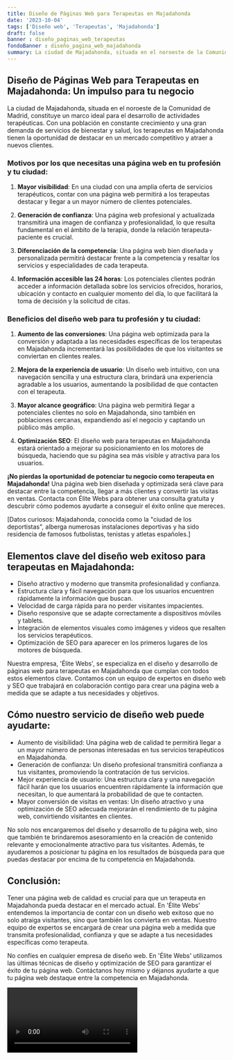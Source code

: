```yaml
---
title: Diseño de Páginas Web para Terapeutas en Majadahonda
date: '2023-10-04'
tags: ['Diseño web', 'Terapeutas', 'Majadahonda']
draft: false
banner : diseño_paginas_web_terapeutas
fondoBanner : diseño_pagina_web_majadahonda
summary: La ciudad de Majadahonda, situada en el noroeste de la Comunidad de Madrid, constituye un marco ideal para el desarrollo de actividades terapéuticas. Con una población en constante crecimiento y una gran demanda de servicios de bienestar y salud, los terapeutas en Majadahonda tienen la oportunidad de destacar en un mercado competitivo y atraer a nuevos clientes.
---
```


## Diseño de Páginas Web para Terapeutas en Majadahonda: Un impulso para tu negocio

La ciudad de Majadahonda, situada en el noroeste de la Comunidad de Madrid, constituye un marco ideal para el desarrollo de actividades terapéuticas. Con una población en constante crecimiento y una gran demanda de servicios de bienestar y salud, los terapeutas en Majadahonda tienen la oportunidad de destacar en un mercado competitivo y atraer a nuevos clientes.

### Motivos por los que necesitas una página web en tu profesión y tu ciudad:

1. **Mayor visibilidad**: En una ciudad con una amplia oferta de servicios terapéuticos, contar con una página web permitirá a los terapeutas destacar y llegar a un mayor número de clientes potenciales.

2. **Generación de confianza**: Una página web profesional y actualizada transmitirá una imagen de confianza y profesionalidad, lo que resulta fundamental en el ámbito de la terapia, donde la relación terapeuta-paciente es crucial.

3. **Diferenciación de la competencia**: Una página web bien diseñada y personalizada permitirá destacar frente a la competencia y resaltar los servicios y especialidades de cada terapeuta.

4. **Información accesible las 24 horas**: Los potenciales clientes podrán acceder a información detallada sobre los servicios ofrecidos, horarios, ubicación y contacto en cualquier momento del día, lo que facilitará la toma de decisión y la solicitud de citas.

### Beneficios del diseño web para tu profesión y tu ciudad:

1. **Aumento de las conversiones**: Una página web optimizada para la conversión y adaptada a las necesidades específicas de los terapeutas en Majadahonda incrementará las posibilidades de que los visitantes se conviertan en clientes reales.

2. **Mejora de la experiencia de usuario**: Un diseño web intuitivo, con una navegación sencilla y una estructura clara, brindará una experiencia agradable a los usuarios, aumentando la posibilidad de que contacten con el terapeuta.

3. **Mayor alcance geográfico**: Una página web permitirá llegar a potenciales clientes no solo en Majadahonda, sino también en poblaciones cercanas, expandiendo así el negocio y captando un público más amplio.

4. **Optimización SEO**: El diseño web para terapeutas en Majadahonda estará orientado a mejorar su posicionamiento en los motores de búsqueda, haciendo que su página sea más visible y atractiva para los usuarios.

**¡No pierdas la oportunidad de potenciar tu negocio como terapeuta en Majadahonda!** Una página web bien diseñada y optimizada será clave para destacar entre la competencia, llegar a más clientes y convertir las visitas en ventas. Contacta con Élite Webs para obtener una consulta gratuita y descubrir cómo podemos ayudarte a conseguir el éxito online que mereces.

[Datos curiosos: Majadahonda, conocida como la "ciudad de los deportistas", alberga numerosas instalaciones deportivas y ha sido residencia de famosos futbolistas, tenistas y atletas españoles.]

<GifSeo />

<Cta />

## Elementos clave del diseño web exitoso para terapeutas en Majadahonda:

- Diseño atractivo y moderno que transmita profesionalidad y confianza.
- Estructura clara y fácil navegación para que los usuarios encuentren rápidamente la información que buscan.
- Velocidad de carga rápida para no perder visitantes impacientes.
- Diseño responsive que se adapte correctamente a dispositivos móviles y tablets.
- Integración de elementos visuales como imágenes y videos que resalten los servicios terapéuticos.
- Optimización de SEO para aparecer en los primeros lugares de los motores de búsqueda.
 
Nuestra empresa, 'Élite Webs', se especializa en el diseño y desarrollo de páginas web para terapeutas en Majadahonda que cumplan con todos estos elementos clave. Contamos con un equipo de expertos en diseño web y SEO que trabajará en colaboración contigo para crear una página web a medida que se adapte a tus necesidades y objetivos.

## Cómo nuestro servicio de diseño web puede ayudarte:
 
- Aumento de visibilidad: Una página web de calidad te permitirá llegar a un mayor número de personas interesadas en tus servicios terapéuticos en Majadahonda.
- Generación de confianza: Un diseño profesional transmitirá confianza a tus visitantes, promoviendo la contratación de tus servicios.
- Mejor experiencia de usuario: Una estructura clara y una navegación fácil harán que los usuarios encuentren rápidamente la información que necesitan, lo que aumentará la probabilidad de que te contacten.
- Mayor conversión de visitas en ventas: Un diseño atractivo y una optimización de SEO adecuada mejorarán el rendimiento de tu página web, convirtiendo visitantes en clientes.

No solo nos encargaremos del diseño y desarrollo de tu página web, sino que también te brindaremos asesoramiento en la creación de contenido relevante y emocionalmente atractivo para tus visitantes. Además, te ayudaremos a posicionar tu página en los resultados de búsqueda para que puedas destacar por encima de tu competencia en Majadahonda.

## Conclusión:

Tener una página web de calidad es crucial para que un terapeuta en Majadahonda pueda destacar en el mercado actual. En 'Élite Webs' entendemos la importancia de contar con un diseño web exitoso que no solo atraiga visitantes, sino que también los convierta en ventas. Nuestro equipo de expertos se encargará de crear una página web a medida que transmita profesionalidad, confianza y que se adapte a tus necesidades específicas como terapeuta.

No confíes en cualquier empresa de diseño web. En 'Élite Webs' utilizamos las últimas técnicas de diseño y optimización de SEO para garantizar el éxito de tu página web. Contáctanos hoy mismo y déjanos ayudarte a que tu página web destaque entre la competencia en Majadahonda.

<Video />

<CtaBot job='Terapeutas' city='Majadahonda'/>

<Gmaps query='Majadahonda+españa+maps' />